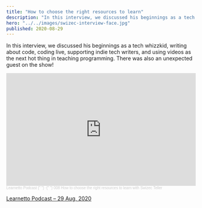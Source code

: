 ```yaml
---
title: "How to choose the right resources to learn"
description: "In this interview, we discussed his beginnings as a tech whizzkid, writing about code, coding live, supporting indie tech writers, and using videos as the next hot thing in teaching programming. There was also an unexpected guest on the show!"
hero: "../../images/swizec-interview-face.jpg"
published: 2020-08-29
---
```


In this interview, we discussed his beginnings as a tech whizzkid, writing about code, coding live, supporting indie tech writers, and using videos as the next hot thing in teaching programming. There was also an unexpected guest on the show!

<iframe
  width="100%"
  height="300"
  scrolling="no"
  frameborder="no"
  allow="autoplay"
  src="https://w.soundcloud.com/player/?url=https%3A//api.soundcloud.com/tracks/310417555&color=%23ff5500&auto_play=false&hide_related=false&show_comments=true&show_user=true&show_reposts=false&show_teaser=true&visual=true"
></iframe>
<div style="font-size: 10px; color: #cccccc;line-break: anywhere;word-break: normal;overflow: hidden;white-space: nowrap;text-overflow: ellipsis; font-family: Interstate,Lucida Grande,Lucida Sans Unicode,Lucida Sans,Garuda,Verdana,Tahoma,sans-serif;font-weight: 100;">
  <a
    href="https://soundcloud.com/learnetto"
    title="Learnetto Podcast"
    target="_blank"
    style="color: #cccccc; text-decoration: none;"
  >
    Learnetto Podcast
  </a>{" "}
  ·{" "}
  <a
    href="https://soundcloud.com/learnetto/008-how-to-choose-the-right-resources-to-learn-with-swizec-teller"
    title="008 How to choose the right resources to learn with Swizec Teller"
    target="_blank"
    style="color: #cccccc; text-decoration: none;"
  >
    008 How to choose the right resources to learn with Swizec Teller
  </a>
</div>

[Learnetto Podcast – 29 Aug, 2020](https://learnetto.com/blog/his-first-job-was-writing-code-for-a-nuclear-power-plant-now-swizec-teaches-d3js-and-reactjs)
